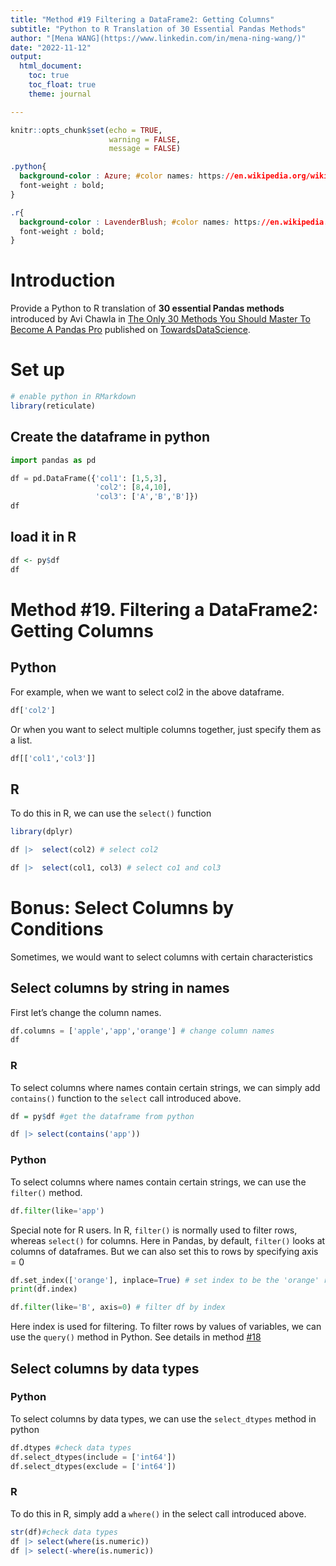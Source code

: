```yaml
---
title: "Method #19 Filtering a DataFrame2: Getting Columns"
subtitle: "Python to R Translation of 30 Essential Pandas Methods"
author: "[Mena WANG](https://www.linkedin.com/in/mena-ning-wang/)"
date: "2022-11-12"
output: 
  html_document:
    toc: true
    toc_float: true
    theme: journal

---
```


```r
knitr::opts_chunk$set(echo = TRUE,
                      warning = FALSE,
                      message = FALSE)
```


```css

.python{
  background-color : Azure; #color names: https://en.wikipedia.org/wiki/Web_colors
  font-weight : bold;
}

.r{
  background-color : LavenderBlush; #color names: https://en.wikipedia.org/wiki/Web_colors
  font-weight : bold;
}

```

# Introduction

Provide a Python to R translation of **30 essential Pandas methods** introduced by Avi Chawla in [The Only 30 Methods You Should Master To Become A Pandas Pro](https://towardsdatascience.com/the-only-30-methods-you-should-master-to-become-a-pandas-pro-749795084bb2) published on [TowardsDataScience](https://towardsdatascience.com/).

# Set up

```r
# enable python in RMarkdown
library(reticulate)
```

## Create the dataframe in python

```python
import pandas as pd

df = pd.DataFrame({'col1': [1,5,3],
                   'col2': [8,4,10],
                   'col3': ['A','B','B']})
df
```

## load it in R

```r
df <- py$df
df
```


# Method #19. Filtering a DataFrame2: Getting Columns

## Python

For example, when we want to select col2 in the above dataframe.

```python
df['col2']
```

Or when you want to select multiple columns together, just specify them as a list.

```python
df[['col1','col3']]
```


## R

To do this in R, we can use the `select()` function

```r

library(dplyr)

df |>  select(col2) # select col2

df |>  select(col1, col3) # select co1 and col3
```


# Bonus: Select Columns by Conditions

Sometimes, we would want to select columns with certain characteristics

## Select columns by string in names

First let's change the column names.

```python
df.columns = ['apple','app','orange'] # change column names
df
```

### R

To select columns where names contain certain strings, we can simply add `contains()` function to the `select` call introduced above. 

```r
df = py$df #get the dataframe from python

df |> select(contains('app'))
```

### Python

To select columns where names contain certain strings, we can use the `filter()` method. 

```python
df.filter(like='app')
```

Special note for R users. In R, `filter()` is normally used to filter rows, whereas `select()` for columns. Here in Pandas, by default, `filter()` looks at columns of dataframes. But we can also set this to rows by specifying axis = 0

```python
df.set_index(['orange'], inplace=True) # set index to be the 'orange' row
print(df.index)

df.filter(like='B', axis=0) # filter df by index
```

Here index is used for filtering. To filter rows by values of variables, we can use the `query()` method in Python. See details in method [#18](method18-filteringa-dataframe1-boolean-filtering.html)


## Select columns by data types

### Python

To select columns by data types, we can use the `select_dtypes` method in python

```python
df.dtypes #check data types
df.select_dtypes(include = ['int64'])
df.select_dtypes(exclude = ['int64'])
```


### R

To do this in R, simply add a `where()` in the select call introduced above.

```r

str(df)#check data types
df |> select(where(is.numeric))
df |> select(-where(is.numeric))
```



